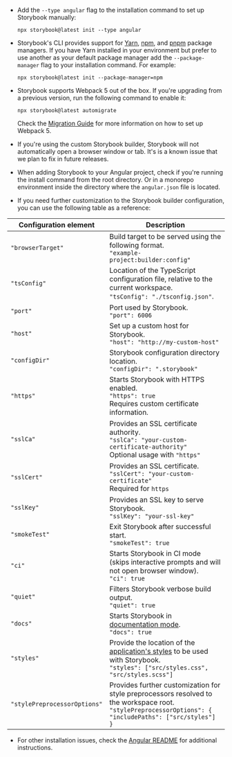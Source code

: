 - Add the `--type angular` flag to the installation command to set up Storybook manually:

  ```shell
  npx storybook@latest init --type angular
  ```

- Storybook's CLI provides support for [Yarn](https://yarnpkg.com/), [npm](https://www.npmjs.com/), and [pnpm](https://pnpm.io/) package managers. If you have Yarn installed in your environment but prefer to use another as your default package manager add the `--package-manager` flag to your installation command. For example:

  ```shell
  npx storybook@latest init --package-manager=npm
  ```

- Storybook supports Webpack 5 out of the box. If you're upgrading from a previous version, run the following command to enable it:

  ```shell
  npx storybook@latest automigrate
  ```

  Check the [Migration Guide](https://github.com/storybookjs/storybook/blob/next/MIGRATION.md#automigrate) for more information on how to set up Webpack 5.

- If you're using the custom Storybook builder, Storybook will not automatically open a browser window or tab. It's is a known issue that we plan to fix in future releases.

- When adding Storybook to your Angular project, check if you're running the install command from the root directory. Or in a monorepo environment inside the directory where the `angular.json` file is located.

- If you need further customization to the Storybook builder configuration, you can use the following table as a reference:

| Configuration element        | Description                                                                                                                                                                                      |
| ---------------------------- | ------------------------------------------------------------------------------------------------------------------------------------------------------------------------------------------------ |
| `"browserTarget"`            | Build target to be served using the following format. <br/> `"example-project:builder:config"`                                                                                                   |
| `"tsConfig"`                 | Location of the TypeScript configuration file, relative to the current workspace. <br/> `"tsConfig": "./tsconfig.json"`.                                                                         |
| `"port"`                     | Port used by Storybook. <br/> `"port": 6006`                                                                                                                                                     |
| `"host"`                     | Set up a custom host for Storybook. <br/> `"host": "http://my-custom-host"`                                                                                                                      |
| `"configDir"`                | Storybook configuration directory location. <br/> `"configDir": ".storybook"`                                                                                                                    |
| `"https"`                    | Starts Storybook with HTTPS enabled. <br/> `"https": true` <br/> Requires custom certificate information.                                                                                        |
| `"sslCa"`                    | Provides an SSL certificate authority. <br/> `"sslCa": "your-custom-certificate-authority"` <br/> Optional usage with `"https"`                                                                  |
| `"sslCert"`                  | Provides an SSL certificate. <br/> `"sslCert": "your-custom-certificate"` <br/> Required for `https`                                                                                             |
| `"sslKey"`                   | Provides an SSL key to serve Storybook. <br/> `"sslKey": "your-ssl-key"`                                                                                                                         |
| `"smokeTest"`                | Exit Storybook after successful start. <br/> `"smokeTest": true`                                                                                                                                 |
| `"ci"`                       | Starts Storybook in CI mode (skips interactive prompts and will not open browser window). <br/> `"ci": true`                                                                                     |
| `"quiet"`                    | Filters Storybook verbose build output. <br/> `"quiet": true`                                                                                                                                    |
| `"docs"`                     | Starts Storybook in [documentation mode](../03-writing-docs/build-documentation.md#preview-storybooks-documentation). <br/> `"docs": true`                                                      |
| `"styles"`                   | Provide the location of the [application's styles](../08-configure/styling-and-css.md#importing-css-files) to be used with Storybook. <br/> `"styles": ["src/styles.css", "src/styles.scss"]` <br/> |
| `"stylePreprocessorOptions"` | Provides further customization for style preprocessors resolved to the workspace root. <br/> `"stylePreprocessorOptions": { "includePaths": ["src/styles"] }`                                    |

- For other installation issues, check the [Angular README](https://github.com/storybookjs/storybook/tree/next/code/frameworks/angular) for additional instructions.
